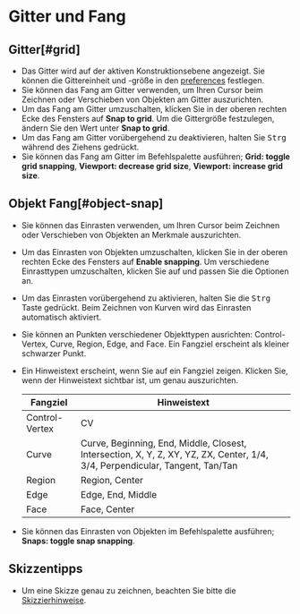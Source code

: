 
# Gitter und Fang

## Gitter[#grid]

- Das Gitter wird auf der aktiven Konstruktionsebene angezeigt. Sie können die Gittereinheit und -größe in den [preferences](../start/preferences) festlegen.
- Sie können das Fang am Gitter verwenden, um Ihren Cursor beim Zeichnen oder Verschieben von Objekten am Gitter auszurichten.
- Um das Fang am Gitter umzuschalten, klicken Sie in der oberen rechten Ecke des Fensters auf **Snap to grid**. Um die Gittergröße festzulegen, ändern Sie den Wert unter **Snap to grid**.
- Um das Fang am Gitter vorübergehend zu deaktivieren, halten Sie <kbd>Strg</kbd> während des Ziehens gedrückt.
- Sie können das Fang am Gitter im Befehlspalette ausführen; **Grid: toggle grid snapping**, **Viewport: decrease grid size**, **Viewport: increase grid size**.

## Objekt Fang[#object-snap]

- Sie können das Einrasten verwenden, um Ihren Cursor beim Zeichnen oder Verschieben von Objekten an Merkmale auszurichten.
- Um das Einrasten von Objekten umzuschalten, klicken Sie in der oberen rechten Ecke des Fensters auf **Enable snapping**. Um verschiedene Einrasttypen umzuschalten, klicken Sie auf <ButtonIcon type="button-types-of-snapping" /> und passen Sie die Optionen an.
- Um das Einrasten vorübergehend zu aktivieren, halten Sie die <kbd>Strg</kbd> Taste gedrückt. Beim Zeichnen von Kurven wird das Einrasten automatisch aktiviert.
- Sie können an Punkten verschiedener Objekttypen ausrichten: Control-Vertex, Curve, Region, Edge, and Face. Ein Fangziel erscheint als kleiner schwarzer Punkt.
- Ein Hinweistext erscheint, wenn Sie auf ein Fangziel zeigen. Klicken Sie, wenn der Hinweistext sichtbar ist, um genau auszurichten.

    | Fangziel       | Hinweistext                                                                                                                  |
    | -------------- | ---------------------------------------------------------------------------------------------------------------------------- |
    | Control-Vertex | CV                                                                                                                           |
    | Curve          | Curve, Beginning, End, Middle, Closest, Intersection, X, Y, Z, XY, YZ, ZX, Center, 1/4, 3/4, Perpendicular, Tangent, Tan/Tan |
    | Region         | Region, Center                                                                                                               |
    | Edge           | Edge, End, Middle                                                                                                            |
    | Face           | Face, Center                                                                                                                 |

- Sie können das Einrasten von Objekten im Befehlspalette ausführen; **Snaps: toggle snap snapping**.

## Skizzentipps

- Um eine Skizze genau zu zeichnen, beachten Sie bitte die [Skizzierhinweise](../tool/sketching-essentials).